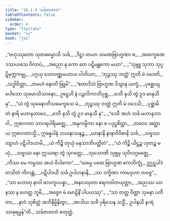 ```yaml
---
title: "10.1.4 သင်္ခဇာတက"
tableOfContents: false
sidebar:
  order: 4
type: "tipitaka"
basket: "su"
book: "ja1"
---
```



<DynamicBreadcrumb />

<Division number="39" book="ja1" e="ch" v="22" p="205">

<Paragraph number="1950" type="verses" book="ja1">
_“ဗဟုဿုတော သုတဓမ္မောသိ သင်္ခ,_  
_ဒိဋ္ဌာ တယာ သမဏဗြာဟ္မဏာ စ;_  
_အထက္ခဏေ ဒဿယသေ ဝိလာပံ,_  
_အညော နု ကော တေ ပဋိမန္တကော မယာ”._  

</Paragraph>

</Division>
<Division number="40" book="ja1" e="ch" v="22" p="205">

<Paragraph number="1951" type="verses" book="ja1">
_“သုဗ္ဘူ သုဘာ သုပ္ပဋိမုက္ကကမ္ဗု,_  
_ပဂ္ဂယှ သောဝဏ္ဏမယာယ ပါတိယာ;_  
_‘ဘုဉ္ဇဿု ဘတ္တံ’ ဣတိ မံ ဝဒေတိ,_  
_သဒ္ဓါဝိတ္တာ_  
_တမဟံ နောတိ ဗြူမိ”._  

</Paragraph>

</Division>
<Division number="41" book="ja1" e="ch" v="22" p="206">

<Paragraph number="1952" type="verses" book="ja1">
_“ဧတာဒိသံ ဗြာဟ္မဏ ဒိသွာန ယက္ခံ,_  
_ပုစ္ဆေယျ ပေါသော သုခမာသိသာနော;_  
ဥဋ္ဌေဟိ နံ ပဉ္ဇလိကာဘိပုစ္ဆ,_  
_ဒေဝီ နုသိ တွံ ဥဒ မာနုသီ နု”._  

</Paragraph>

</Division>
<Division number="42" book="ja1" e="ch" v="22" p="206">

<Paragraph number="1953" type="verses" book="ja1">
_“ယံ တွံ သုခေနာဘိသမေက္ခသေ မံ,_  
_ဘုဉ္ဇဿု ဘတ္တံ ဣတိ မံ ဝဒေသိ;_  
_ပုစ္ဆာမိ တံ နာရိ မဟာနုဘာဝေ,_  
_ဒေဝီ နုသိ တွံ ဥဒ မာနုသီ နု”._  

</Paragraph>

</Division>
<Division number="43" book="ja1" e="ch" v="22" p="206">

<Paragraph number="1954" type="verses" book="ja1">
_“ဒေဝီ အဟံ သင်္ခ မဟာနုဘာဝါ,_  
ဣဓာဂတာ သာဂရဝါရိမဇ္ဈေ;_  
_အနုကမ္ပိကာ နော စ ပဒုဋ္ဌစိတ္တာ,_  
_တဝေဝ အတ္ထာယ ဣဓာဂတာသ္မိ._  

</Paragraph>

</Division>
<Division number="44" book="ja1" e="ch" v="22" p="206">

<Paragraph number="1955" type="verses" book="ja1">
ဣဓန္နပါနံ သယနာသနဉ္စ,_  
_ယာနာနိ နာနာဝိဝိဓာနိ သင်္ခ;_  
_သဗ္ဗဿ တျာဟံ ပဋိပါဒယာမိ,_  
_ယံ ကိဉ္စိ တုယှံ မနသာဘိပတ္ထိတံ”._  

</Paragraph>

</Division>
<Division number="45" book="ja1" e="ch" v="22" p="206">

<Paragraph number="1956" type="verses" book="ja1">
_“ယံ ကိဉ္စိ ယိဋ္ဌဉ္စ ဟုတဉ္စ မယှံ,_  
_သဗ္ဗဿ နော ဣဿရာ တွံ သုဂတ္တေ;_  
_သုသောဏိ သုဗ္ဘမု သုဝိလဂ္ဂမဇ္ဈေ,_  
_ကိဿ မေ ကမ္မဿ အယံ ဝိပါကော”._  

</Paragraph>

</Division>
<Division number="46" book="ja1" e="ch" v="22" p="206">

<Paragraph number="1957" type="verses" book="ja1">
_“ဃမ္မေ ပထေ ဗြာဟ္မဏ ဧကဘိက္ခုံ,_  
ဥဂ္ဃဋ္ဋပါဒံ တသိတံ ကိလန္တံ;_  
_ပဋိပါဒယီ သင်္ခ ဥပါဟနာနိ,_  
_သာ ဒက္ခိဏာ ကာမဒုဟာ တဝဇ္ဇ”._  

</Paragraph>

</Division>
<Division number="47" book="ja1" e="ch" v="22" p="207">

<Paragraph number="1958" type="verses" book="ja1">
_“သာ ဟောတု နာဝါ ဖလကူပပန္နာ,_  
_အနဝဿုတာ ဧရကဝါတယုတ္တာ;_  
_အညဿ ယာနဿ န ဟေတ္ထ ဘူမိ,_  
_အဇ္ဇေဝ မံ မောဠိနိံ ပါပယဿု”._  

</Paragraph>

</Division>
<Division number="48" book="ja1" e="ch" v="22" p="207">

<Paragraph number="1959" type="verses" book="ja1">
_“သာ တတ္ထ ဝိတ္တာ သုမနာ ပတီတာ,_  
_နာဝံ သုစိတ္တံ အဘိနိမ္မိနိတွာ;_  
_အာဒါယ သင်္ခံ ပုရိသေန သဒ္ဓိံ,_  
ဥပါနယီ နဂရံ သာဓုရမ္မန်”တိ._  


</Paragraph>
</Division>

<Paragraph number="1960" type="center" book="ja1">
သင်္ခဇာတကံ စတုတ္ထံ.
</Paragraph>